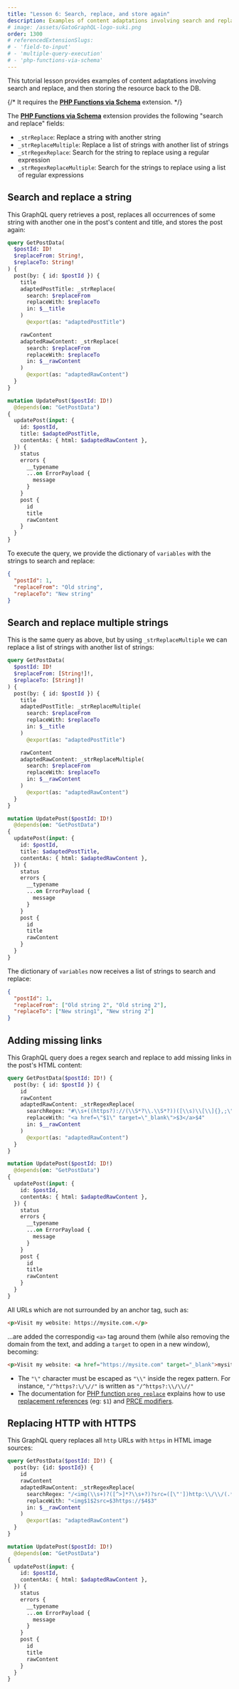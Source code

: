```yaml
---
title: "Lesson 6: Search, replace, and store again"
description: Examples of content adaptations involving search and replace, and then storing the resource back to the DB.
# image: /assets/GatoGraphQL-logo-suki.png
order: 1300
# referencedExtensionSlugs:
# - 'field-to-input'
# - 'multiple-query-execution'
# - 'php-functions-via-schema'
---
```


This tutorial lesson provides examples of content adaptations involving search and replace, and then storing the resource back to the DB.

{/* It requires the **[PHP Functions via Schema](/extensions-reference/php-functions-via-schema/)** extension. */}

<Banner type="info">

The **[PHP Functions via Schema](/extensions-reference/php-functions-via-schema/)** extension provides the following "search and replace" fields:

- `_strReplace`: Replace a string with another string
- `_strReplaceMultiple`: Replace a list of strings with another list of strings
- `_strRegexReplace`: Search for the string to replace using a regular expression
- `_strRegexReplaceMultiple`: Search for the strings to replace using a list of regular expressions

</Banner>

## Search and replace a string

This GraphQL query retrieves a post, replaces all occurrences of some string with another one in the post's content and title, and stores the post again:

```graphql
query GetPostData(
  $postId: ID!
  $replaceFrom: String!,
  $replaceTo: String!
) {
  post(by: { id: $postId }) {
    title
    adaptedPostTitle: _strReplace(
      search: $replaceFrom
      replaceWith: $replaceTo
      in: $__title
    )
      @export(as: "adaptedPostTitle")

    rawContent
    adaptedRawContent: _strReplace(
      search: $replaceFrom
      replaceWith: $replaceTo
      in: $__rawContent
    )
      @export(as: "adaptedRawContent")
  }
}

mutation UpdatePost($postId: ID!)
  @depends(on: "GetPostData")
{
  updatePost(input: {
    id: $postId,
    title: $adaptedPostTitle,
    contentAs: { html: $adaptedRawContent },
  }) {
    status
    errors {
      __typename
      ...on ErrorPayload {
        message
      }
    }
    post {
      id
      title
      rawContent
    }
  }
}
```

To execute the query, we provide the dictionary of `variables` with the strings to search and replace:

```json
{
  "postId": 1,
  "replaceFrom": "Old string",
  "replaceTo": "New string"
}
```

## Search and replace multiple strings

This is the same query as above, but by using `_strReplaceMultiple` we can replace a list of strings with another list of strings:

```graphql
query GetPostData(
  $postId: ID!
  $replaceFrom: [String!]!,
  $replaceTo: [String!]!
) {
  post(by: { id: $postId }) {
    title
    adaptedPostTitle: _strReplaceMultiple(
      search: $replaceFrom
      replaceWith: $replaceTo
      in: $__title
    )
      @export(as: "adaptedPostTitle")

    rawContent
    adaptedRawContent: _strReplaceMultiple(
      search: $replaceFrom
      replaceWith: $replaceTo
      in: $__rawContent
    )
      @export(as: "adaptedRawContent")
  }
}

mutation UpdatePost($postId: ID!)
  @depends(on: "GetPostData")
{
  updatePost(input: {
    id: $postId,
    title: $adaptedPostTitle,
    contentAs: { html: $adaptedRawContent },
  }) {
    status
    errors {
      __typename
      ...on ErrorPayload {
        message
      }
    }
    post {
      id
      title
      rawContent
    }
  }
}
```

The dictionary of `variables` now receives a list of strings to search and replace:

```json
{
  "postId": 1,
  "replaceFrom": ["Old string 2", "Old string 2"],
  "replaceTo": ["New string1", "New string 2"]
}
```

## Adding missing links

This GraphQL query does a regex search and replace to add missing links in the post's HTML content:

```graphql
query GetPostData($postId: ID!) {
  post(by: { id: $postId }) {
    id
    rawContent
    adaptedRawContent: _strRegexReplace(
      searchRegex: "#\\s+((https?)://(\\S*?\\.\\S*?))([\\s)\\[\\]{},;\"\\':<]|\\.\\s|$)#i"
      replaceWith: "<a href=\"$1\" target=\"_blank\">$3</a>$4"
      in: $__rawContent
    )
      @export(as: "adaptedRawContent")
  }
}

mutation UpdatePost($postId: ID!)
  @depends(on: "GetPostData")
{
  updatePost(input: {
    id: $postId,
    contentAs: { html: $adaptedRawContent },
  }) {
    status
    errors {
      __typename
      ...on ErrorPayload {
        message
      }
    }
    post {
      id
      title
      rawContent
    }
  }
}
```

All URLs which are not surrounded by an anchor tag, such as:

```html
<p>Visit my website: https://mysite.com.</p>
```

...are added the correspondig `<a>` tag around them (while also removing the domain from the text, and adding a `target` to open in a new window), becoming:

```html
<p>Visit my website: <a href="https://mysite.com" target="_blank">mysite.com</a>.</p>
```

<Banner type="info">

- The `"\"` character must be escaped as `"\\"` inside the regex pattern. For instance, `"/^https?:\/\//"` is written as `"/^https?:\\/\\//"`
- The documentation for [PHP function `preg_replace`](https://www.php.net/manual/en/function.preg-replace.php) explains how to use [replacement references](https://www.php.net/manual/en/function.preg-replace.php#refsect1-function.preg-replace-parameters) (eg: `$1`) and [PRCE modifiers](https://www.php.net/manual/en/reference.pcre.pattern.modifiers.php).

</Banner>

## Replacing HTTP with HTTPS

This GraphQL query replaces all `http` URLs with `https` in HTML image sources:

```graphql
query GetPostData($postId: ID!) {
  post(by: {id: $postId}) {
    id
    rawContent
    adaptedRawContent: _strRegexReplace(
      searchRegex: "/<img(\\s+)?([^>]*?\\s+?)?src=([\"'])http:\\/\\/(.*?)/"
      replaceWith: "<img$1$2src=$3https://$4$3"
      in: $__rawContent
    )
      @export(as: "adaptedRawContent")
  }
}

mutation UpdatePost($postId: ID!)
  @depends(on: "GetPostData")
{
  updatePost(input: {
    id: $postId,
    contentAs: { html: $adaptedRawContent },
  }) {
    status
    errors {
      __typename
      ...on ErrorPayload {
        message
      }
    }
    post {
      id
      title
      rawContent
    }
  }
}
```
